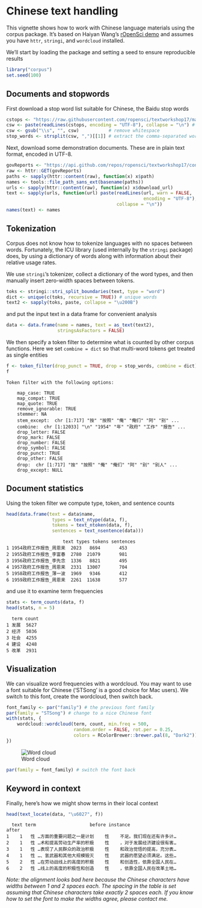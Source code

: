 <!--
%\VignetteIndexEntry{Chinese text handling}
%\VignetteEngine{knitr::rmarkdown}
%\VignetteEncoding{UTF-8}
-->

Chinese text handling
=====================



This vignette shows how to work with Chinese language materials using the
corpus package.  It's based on Haiyan Wang's [rOpenSci demo](https://github.com/ropensci/textworkshop17/tree/master/demos/chineseDemo)
and assumes you have `httr`, `stringi`, and `wordcloud` installed.

We'll start by loading the package and setting a seed to ensure reproducible
results

```r
library("corpus")
set.seed(100)
```

## Documents and stopwords

First download a stop word list suitable for Chinese, the Baidu stop words

```r
cstops <- "https://raw.githubusercontent.com/ropensci/textworkshop17/master/demos/chineseDemo/ChineseStopWords.txt"
csw <- paste(readLines(cstops, encoding = "UTF-8"), collapse = "\n") # download
csw <- gsub("\\s", "", csw)           # remove whitespace
stop_words <- strsplit(csw, ",")[[1]] # extract the comma-separated words
```
Next, download some demonstration documents. These are in plain text format,
encoded in UTF-8.

```r
govReports <- "https://api.github.com/repos/ropensci/textworkshop17/contents/demos/chineseDemo/govReports"
raw <- httr::GET(govReports)
paths <- sapply(httr::content(raw), function(x) x$path)
names <- tools::file_path_sans_ext(basename(paths))
urls <- sapply(httr::content(raw), function(x) x$download_url)
text <- sapply(urls, function(url) paste(readLines(url, warn = FALSE,
                                                   encoding = "UTF-8"),
                                         collapse = "\n"))
names(text) <- names
```

## Tokenization

Corpus does not know how to tokenize languages with no spaces between words.
Fortunately, the ICU library (used internally by the `stringi` package) does,
by using a dictionary of words along with information about their relative
usage rates.

We use `stringi`'s tokenizer, collect a dictionary of the word types,
and then manually insert zero-width spaces between tokens.

```r
toks <- stringi::stri_split_boundaries(text, type = "word")
dict <- unique(c(toks, recursive = TRUE)) # unique words
text2 <- sapply(toks, paste, collapse = "\u200B")
```
and put the input text in a data frame for convenient analysis

```r
data <- data.frame(name = names, text = as_text(text2),
                   stringsAsFactors = FALSE)
```

We then specify a token filter to determine what is counted by other corpus
functions.  Here we set `combine = dict` so that multi-word
tokens get treated as single entities

```r
f <- token_filter(drop_punct = TRUE, drop = stop_words, combine = dict)
f
```

```
Token filter with the following options:

	map_case: TRUE
	map_compat: TRUE
	map_quote: TRUE
	remove_ignorable: TRUE
	stemmer: NA
	stem_except:  chr [1:717] "按" "按照" "俺" "俺们" "阿" "别" ...
	combine:  chr [1:12033] "\n" "1954" "年" "政府" "工作" "报告" ...
	drop_letter: FALSE
	drop_mark: FALSE
	drop_number: FALSE
	drop_symbol: FALSE
	drop_punct: TRUE
	drop_other: FALSE
	drop:  chr [1:717] "按" "按照" "俺" "俺们" "阿" "别" "别人" ...
	drop_except: NULL
```

## Document statistics

Using the token filter we compute type, token, and sentence counts

```r
head(data.frame(text = data$name,
                 types = text_ntype(data, f),
                 tokens = text_ntoken(data, f),
                 sentences = text_nsentence(data)))
```

```
                     text types tokens sentences
1 1954政府工作报告_周恩来  2023   8694       453
2 1955政府工作报告_李富春  2780  21079       981
3 1956政府工作报告_李先念  1336   8821       495
4 1957政府工作报告_周恩来  2331  13007       704
5 1958政府工作报告_薄一波  1969   9346       412
6 1959政府工作报告_周恩来  2261  11638       577
```
and use it to examine term frequencies

```r
stats <- term_counts(data, f)
head(stats, n = 5)
```

```
  term count
1 发展  5627
2 经济  5036
3 社会  4255
4 建设  4248
5 改革  2931
```

## Visualization

We can visualize word frequencies with a wordcloud.  You may want to use a font
suitable for Chinese ('STSong' is a good choice for Mac users). We switch to
this font, create the wordcloud, then switch back.

```r
font_family <- par("family") # the previous font family
par(family = "STSong") # change to a nice Chinese font
with(stats, {
    wordcloud::wordcloud(term, count, min.freq = 500,
                         random.order = FALSE, rot.per = 0.25,
                         colors = RColorBrewer::brewer.pal(8, "Dark2"))
})
```

![Word cloud](chinese-wordcloud-1.png)

```r
par(family = font_family) # switch the font back
```

## Keyword in context

Finally, here's how we might show terms in their local context

```r
head(text_locate(data, "\u6027", f))
```

```
  text term                    before instance                     after
1    1   性 …方面的重要问题之一是计划    性    不足。我们现在还有许多计…
2    1   性 …术和提高劳动生产率的积极    性    ，对于发展经济建设很有害…
3    1   性 …表现了人民群众的政治积极    性    和政治觉悟的提高，充分表…
4    1   性 …、氢武器和其他大规模毁灭    性    武器的愿望必须满足。这些…
5    2   性 …在劳动战线上的高度的积极    性    和创造性，依靠全国人民在…
6    2   性 …线上的高度的积极性和创造    性    ，依靠全国人民在改革土地…
```
*Note: the alignment looks bad here because the Chinese characters have
widths between 1 and 2 spaces each. The spacing in the table is set assuming
that Chinese characters take exactly 2 spaces each. If you know how to set
the font to make the widths agree, please contact me.*
